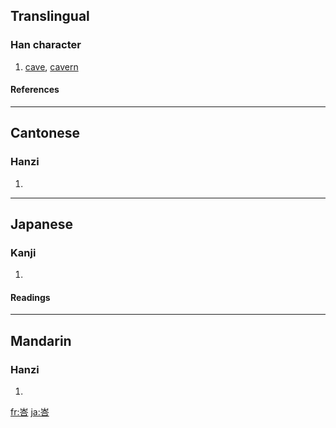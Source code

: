 ==Translingual==
===Han character===
{{Han char|rn=46|rad=山|as=06|sn=9|four=2260<sub>1</sub>|canj=山人一口 (UOMR)}}
# [[cave]], [[cavern]]
====References====
{{Han ref|kx=0310.090|dkj=08020|dj=0610.150|hdz=10771.010|uh=5CC7|ud=23751|bh=CEA4|bd=52900}}
----
==Cantonese==
===Hanzi===
{{yue-hanzi|jyut=|y=hap6}}
# {{defn|Cantonese}}
----
==Japanese==
===Kanji===
{{ja-kanji|grade=|rs=山06}}
# {{defn|Japanese}} 
====Readings====
{{ja-readings|on=[[こう]] (kō), [[ごう]] (gō)|kun=}}
----
==Mandarin==
===Hanzi===
{{cmn-hanzi|pin=[[kē]] ([[ke1]])|wg=k'o<sup>1</sup>}}
# {{defn|Mandarin}}

[[fr:峇]]
[[ja:峇]]